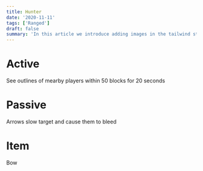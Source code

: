 ```yaml
---
title: Hunter
date: '2020-11-11'
tags: ['Ranged']
draft: false
summary: 'In this article we introduce adding images in the tailwind starter blog and the benefits and limitations of the next/image component.'
---
```


# Active

See outlines of mearby players within 50 blocks for 20 seconds

# Passive

Arrows slow target and cause them to bleed

# Item

Bow
